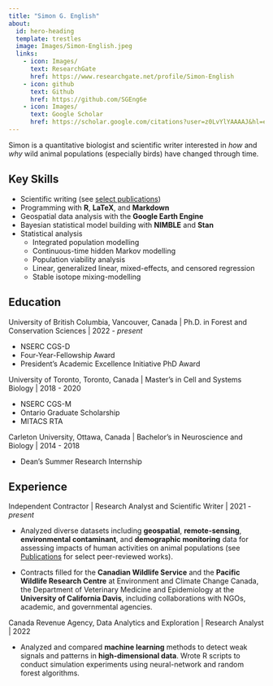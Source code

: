 ```yaml
---
title: "Simon G. English"
about:
  id: hero-heading
  template: trestles
  image: Images/Simon-English.jpeg
  links:
    - icon: Images/
      text: ResearchGate
      href: https://www.researchgate.net/profile/Simon-English
    - icon: github
      text: Github
      href: https://github.com/SGEng6e
    - icon: Images/
      text: Google Scholar
      href: https://scholar.google.com/citations?user=z0LvYlYAAAAJ&hl=en
---
```


::: {#hero-heading}
Simon is a quantitative biologist and scientific writer interested in *how* and *why* wild animal populations (especially birds) have changed through time.

## Key Skills

-   Scientific writing (see [select publications](contributions.qmd))
-   Programming with **R**, **LaTeX**, and **Markdown**
-   Geospatial data analysis with the **Google Earth Engine**
-   Bayesian statistical model building with **NIMBLE** and **Stan**
-   Statistical analysis
    -   Integrated population modelling
    -   Continuous-time hidden Markov modelling
    -   Population viability analysis
    -   Linear, generalized linear, mixed-effects, and censored regression
    -   Stable isotope mixing-modelling
    
:::

## Education

University of British Columbia, Vancouver, Canada \| Ph.D. in Forest and Conservation Sciences \| 2022 - *present*

-   NSERC CGS-D
-   Four-Year-Fellowship Award
-   President's Academic Excellence Initiative PhD Award

University of Toronto, Toronto, Canada \| Master's in Cell and Systems Biology \| 2018 - 2020

-   NSERC CGS-M
-   Ontario Graduate Scholarship
-   MITACS RTA

Carleton University, Ottawa, Canada \| Bachelor's in Neuroscience and Biology \| 2014 - 2018

-   Dean's Summer Research Internship

## Experience

Independent Contractor \| Research Analyst and Scientific Writer \| 2021 - *present*

- Analyzed diverse datasets including **geospatial**, **remote-sensing**, **environmental contaminant**, and **demographic monitoring** data for assessing impacts of human activities on animal populations (see [Publications](contributions.qmd) for select peer-reviewed works).

- Contracts filled for the **Canadian Wildlife Service** and the **Pacific Wildlife Research Centre** at Environment and Climate Change Canada, the Department of Veterinary Medicine and Epidemiology at the **University of California Davis**, including collaborations with NGOs, academic, and governmental agencies.

Canada Revenue Agency, Data Analytics and Exploration \| Research Analyst \| 2022

- Analyzed and compared **machine learning** methods to detect weak signals and patterns in **high-dimensional data**. Wrote R scripts to conduct simulation experiments using neural-network and random forest algorithms.
